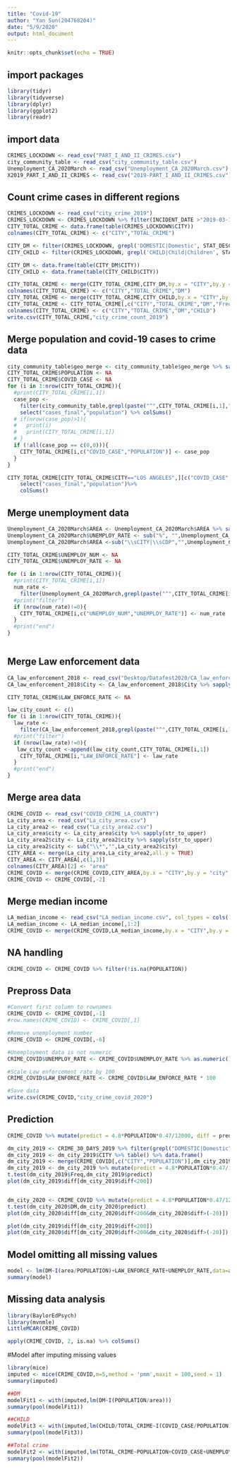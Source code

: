 ```yaml
---
title: "Covid-19"
author: "Yan Sun(204768204)"
date: "5/9/2020"
output: html_document
---
```


```r
knitr::opts_chunk$set(echo = TRUE)
```

## import packages

```r
library(tidyr)
library(tidyverse)
library(dplyr)
library(ggplot2)
library(readr)
```

## import data

```r
CRIMES_LOCKDOWN <- read_csv("PART_I_AND_II_CRIMES.csv")
city_community_table <- read_csv("city_community_table.csv")
Unemployment_CA_2020March <- read_csv("Unemployment_CA_2020March.csv")
X2019_PART_I_AND_II_CRIMES <- read_csv("2019-PART_I_AND_II_CRIMES.csv")
```

## Count crime cases in different regions

```r
CRIMES_LOCKDOWN <- read_csv("city_crime_2019")
CRIMES_LOCKDOWN <- CRIMES_LOCKDOWN %>% filter(INCIDENT_DATE >"2019-03-19", INCIDENT_DATE < "2019-05-04")
CITY_TOTAL_CRIME <- data.frame(table(CRIMES_LOCKDOWN$CITY))
colnames(CITY_TOTAL_CRIME) <- c("CITY","TOTAL_CRIME")

CITY_DM <- filter(CRIMES_LOCKDOWN, grepl('DOMESTIC|Domestic', STAT_DESC))
CITY_CHILD <- filter(CRIMES_LOCKDOWN, grepl('CHILD|Child|Children', STAT_DESC))

CITY_DM <- data.frame(table(CITY_DM$CITY))
CITY_CHILD <- data.frame(table(CITY_CHILD$CITY))

CITY_TOTAL_CRIME <- merge(CITY_TOTAL_CRIME,CITY_DM,by.x = "CITY",by.y = "Var1",all.x = TRUE)
colnames(CITY_TOTAL_CRIME) <- c("CITY","TOTAL_CRIME","DM")
CITY_TOTAL_CRIME <- merge(CITY_TOTAL_CRIME,CITY_CHILD,by.x = "CITY",by.y = "Var1",all.x = TRUE)
CITY_TOTAL_CRIME <- CITY_TOTAL_CRIME[,c("CITY","TOTAL_CRIME","DM","Freq")]
colnames(CITY_TOTAL_CRIME) <- c("CITY","TOTAL_CRIME","DM","CHILD")
write.csv(CITY_TOTAL_CRIME,"city_crime_count_2019")
```

## Merge population and covid-19 cases to crime data

```r
city_community_table$geo_merge <- city_community_table$geo_merge %>% sapply(str_to_upper)
CITY_TOTAL_CRIME$POPULATION <- NA
CITY_TOTAL_CRIME$COVID_CASE <- NA
for (i in 1:nrow(CITY_TOTAL_CRIME)){
  #print(CITY_TOTAL_CRIME[i,1])
  case_pop <- 
    filter(city_community_table,grepl(paste("^",CITY_TOTAL_CRIME[i,1],"$",sep = ""),city_community_table$geo_merge))%>%
    select("cases_final","population") %>% colSums()
  # if(nrow(case_pop)>1){
  #   print(i)
  #   print(CITY_TOTAL_CRIME[i,1])
  # }
  if (!all(case_pop == c(0,0))){
    CITY_TOTAL_CRIME[i,c("COVID_CASE","POPULATION")] <- case_pop
  }
}

CITY_TOTAL_CRIME[CITY_TOTAL_CRIME$CITY=="LOS ANGELES",][c("COVID_CASE","POPULATION")] <- filter(city_community_table,grepl("^LOS ANGELES",city_community_table$geo_merge))%>%
    select("cases_final","population")%>%
    colSums()
```

## Merge unemployment data

```r
Unemployment_CA_2020March$AREA <- Unemployment_CA_2020March$AREA %>% sapply(str_to_upper)
Unemployment_CA_2020March$UNEMPLOY_RATE <- sub("%", "",Unemployment_CA_2020March$UNEMPLOY_RATE)
Unemployment_CA_2020March$AREA <-sub("\\sCITY|\\sCDP","",Unemployment_CA_2020March$AREA)

CITY_TOTAL_CRIME$UNEMPLOY_NUM <- NA
CITY_TOTAL_CRIME$UNEMPLOY_RATE <- NA

for (i in 1:nrow(CITY_TOTAL_CRIME)){
  #print(CITY_TOTAL_CRIME[i,1])
  num_rate <- 
    filter(Unemployment_CA_2020March,grepl(paste("^",CITY_TOTAL_CRIME[i,1],"$",sep = ""),Unemployment_CA_2020March$AREA)) %>% select("UNEMPLY_NUMBER","UNEMPLOY_RATE") 
  #print("filter")
  if (nrow(num_rate)!=0){
    CITY_TOTAL_CRIME[i,c("UNEMPLOY_NUM","UNEMPLOY_RATE")] <- num_rate
  }
  #print("end")
}
  
```


## Merge Law enforcement data

```r
CA_law_enforcement_2018 <- read_csv("Desktop/Datafest2020/CA_law_enforcement_2018.csv")
CA_law_enforcement_2018$City <- CA_law_enforcement_2018$City %>% sapply(str_to_upper)

CITY_TOTAL_CRIME$LAW_ENFORCE_RATE <- NA

law_city_count <- c()
for (i in 1:nrow(CITY_TOTAL_CRIME)){
  law_rate <- 
    filter(CA_law_enforcement_2018,grepl(paste("^",CITY_TOTAL_CRIME[i,1],"$",sep = ""),CA_law_enforcement_2018$City)) %>% select("enforcenment_rate") 
  #print("filter")
  if (nrow(law_rate)!=0){
   law_city_count <-append(law_city_count,CITY_TOTAL_CRIME[i,1])
    CITY_TOTAL_CRIME[i,"LAW_ENFORCE_RATE"] <- law_rate
  }
  #print("end")
}
```


## Merge area data
```r
CRIME_COVID <- read_csv("COVID_CRIME_LA_COUNTY")
La_city_area <- read_csv("La_city_area.csv")
La_city_area2 <- read_csv("La_city_area2.csv")
La_city_area$city <- La_city_area$city %>% sapply(str_to_upper)
La_city_area2$city <- La_city_area2$city %>% sapply(str_to_upper)
La_city_area2$city <- sub("\\*","",La_city_area2$city)
CITY_AREA <- merge(La_city_area,La_city_area2,all.y = TRUE)
CITY_AREA <- CITY_AREA[,c(1,3)]
colnames(CITY_AREA)[2] <- "area"
CRIME_COVID <- merge(CRIME_COVID,CITY_AREA,by.x = "CITY",by.y = "city",all.x = TRUE)
CRIME_COVID <- CRIME_COVID[,-2]
```

## Merge median income

```r
LA_median_income <- read_csv("LA_median_income.csv", col_types = cols(`Median Income` = col_number()))
LA_median_income <- LA_median_income[,1:2]
CRIME_COVID <- merge(CRIME_COVID,LA_median_income,by.x = "CITY",by.y = "CITY",all.x = TRUE)
```





## NA handling

```r
CRIME_COVID <- CRIME_COVID %>% filter(!is.na(POPULATION))
```


## Prepross Data

```r
#Convert first column to rownames
CRIME_COVID <- CRIME_COVID[,-1]
#row.names(CRIME_COVID) <- CRIME_COVID[,1]

#Remove unemployment number
CRIME_COVID <- CRIME_COVID[,-6]

#Unemployment data is not numeric
CRIME_COVID$UNEMPLOY_RATE <- CRIME_COVID$UNEMPLOY_RATE %>% as.numeric()

#Scale Law enforcement rate by 100
CRIME_COVID$LAW_ENFORCE_RATE <- CRIME_COVID$LAW_ENFORCE_RATE * 100

#Save data
write.csv(CRIME_COVID,"city_crime_covid_2020")
```


## Prediction

```r
CRIME_COVID %>% mutate(predict = 4.8*POPULATION*0.47/12000, diff = predict - DM) 

dm_city_2019 <- CRIME_30_DAYS_2019 %>% filter(grepl("DOMESTIC|Domestic",STAT_DESC)) 
dm_city_2019 <- dm_city_2019$CITY %>% table() %>% data.frame()
dm_city_2019 <- merge(CRIME_COVID[,c("CITY","POPULATION")],dm_city_2019,by.x = "CITY",by.y = ".")
dm_city_2019 <- dm_city_2019 %>% mutate(predict = 4.8*POPULATION*0.47/12000, diff = predict - Freq) 
t.test(dm_city_2019$Freq,dm_city_2019$predict)
plot(dm_city_2019$diff[dm_city_2019$diff<200])


dm_city_2020 <- CRIME_COVID %>% mutate(predict = 4.8*POPULATION*0.47/12000, diff = predict - DM)
t.test(dm_city_2020$DM,dm_city_2020$predict)
plot(dm_city_2020$diff[dm_city_2020$diff<200&dm_city_2020$diff>(-20)])
```

```r
plot(dm_city_2019$diff[dm_city_2019$diff<200])
plot(dm_city_2020$diff[dm_city_2020$diff<200&dm_city_2020$diff>(-20)])
```

## Model omitting all missing values

```r
model <- lm(DM~I(area/POPULATION)+LAW_ENFORCE_RATE+UNEMPLOY_RATE,data=as.data.frame(CRIME_COVID),na.action=na.omit)
summary(model)
```


## Missing data analysis

```r
library(BaylorEdPsych)
library(mvnmle)
LittleMCAR(CRIME_COVID)

apply(CRIME_COVID, 2, is.na) %>% colSums()

```

#Model after imputing missing values

```r
library(mice)
imputed <- mice(CRIME_COVID,m=5,method = 'pmm',maxit = 100,seed = 1)
summary(imputed)

##DM
modelFit1 <- with(imputed,lm(DM~I(POPULATION/area)))
summary(pool(modelFit1))

##CHILD
modelFit3 <- with(imputed,lm(CHILD/TOTAL_CRIME~I(COVID_CASE/POPULATION)+UNEMPLOY_RATE+LAW_ENFORCE_RATE))
summary(pool(modelFit3))
```


```r
##Total crime
modelFit2 <- with(imputed,lm(TOTAL_CRIME~POPULATION+COVID_CASE+UNEMPLOY_RATE+LAW_ENFORCE_RATE))
summary(pool(modelFit2))
```

